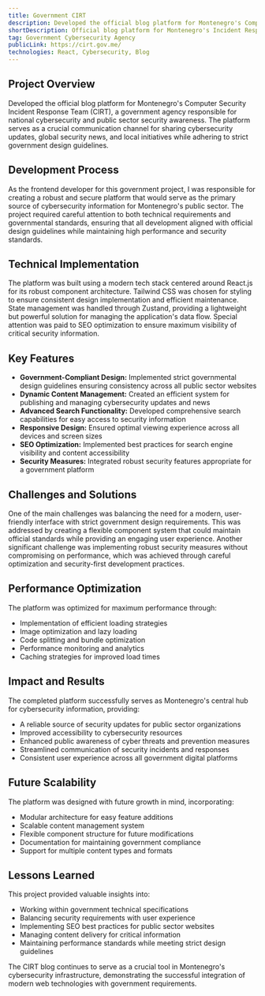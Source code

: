 ```yaml
---
title: Government CIRT
description: Developed the official blog platform for Montenegro's Computer Security Incident Response Team (CIRT) using React and Tailwind CSS. The platform serves as the central hub for sharing cybersecurity updates and initiatives while adhering to government design guidelines and security standards.
shortDescription: Official blog platform for Montenegro's Incident Response Team (CIRT)
tag: Government Cybersecurity Agency
publicLink: https://cirt.gov.me/
technologies: React, Cybersecurity, Blog
---
```


<CIRTFeatures />

## Project Overview
Developed the official blog platform for Montenegro's Computer Security Incident Response Team (CIRT), a government agency responsible for national cybersecurity and public sector security awareness. The platform serves as a crucial communication channel for sharing cybersecurity updates, global security news, and local initiatives while adhering to strict government design guidelines.

## Development Process
As the frontend developer for this government project, I was responsible for creating a robust and secure platform that would serve as the primary source of cybersecurity information for Montenegro's public sector. The project required careful attention to both technical requirements and governmental standards, ensuring that all development aligned with official design guidelines while maintaining high performance and security standards.

## Technical Implementation
The platform was built using a modern tech stack centered around React.js for its robust component architecture. Tailwind CSS was chosen for styling to ensure consistent design implementation and efficient maintenance. State management was handled through Zustand, providing a lightweight but powerful solution for managing the application's data flow. Special attention was paid to SEO optimization to ensure maximum visibility of critical security information.

## Key Features
- **Government-Compliant Design:** Implemented strict governmental design guidelines ensuring consistency across all public sector websites
- **Dynamic Content Management:** Created an efficient system for publishing and managing cybersecurity updates and news
- **Advanced Search Functionality:** Developed comprehensive search capabilities for easy access to security information
- **Responsive Design:** Ensured optimal viewing experience across all devices and screen sizes
- **SEO Optimization:** Implemented best practices for search engine visibility and content accessibility
- **Security Measures:** Integrated robust security features appropriate for a government platform

## Challenges and Solutions
One of the main challenges was balancing the need for a modern, user-friendly interface with strict government design requirements. This was addressed by creating a flexible component system that could maintain official standards while providing an engaging user experience. Another significant challenge was implementing robust security measures without compromising on performance, which was achieved through careful optimization and security-first development practices.

## Performance Optimization
The platform was optimized for maximum performance through:
- Implementation of efficient loading strategies
- Image optimization and lazy loading
- Code splitting and bundle optimization
- Performance monitoring and analytics
- Caching strategies for improved load times

## Impact and Results
The completed platform successfully serves as Montenegro's central hub for cybersecurity information, providing:
- A reliable source of security updates for public sector organizations
- Improved accessibility to cybersecurity resources
- Enhanced public awareness of cyber threats and prevention measures
- Streamlined communication of security incidents and responses
- Consistent user experience across all government digital platforms

## Future Scalability
The platform was designed with future growth in mind, incorporating:
- Modular architecture for easy feature additions
- Scalable content management system
- Flexible component structure for future modifications
- Documentation for maintaining government compliance
- Support for multiple content types and formats

## Lessons Learned
This project provided valuable insights into:
- Working within government technical specifications
- Balancing security requirements with user experience
- Implementing SEO best practices for public sector websites
- Managing content delivery for critical information
- Maintaining performance standards while meeting strict design guidelines

The CIRT blog continues to serve as a crucial tool in Montenegro's cybersecurity infrastructure, demonstrating the successful integration of modern web technologies with government requirements.
